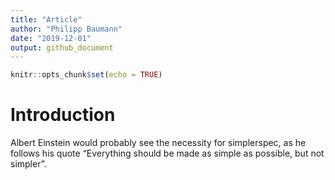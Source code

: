 ```yaml
---
title: "Article"
author: "Philipp Baumann"
date: "2019-12-01"
output: github_document
---
```


```r
knitr::opts_chunk$set(echo = TRUE)
```

# Introduction

Albert Einstein would probably see the necessity for simplerspec, as he follows his quote "Everything should be made as simple as possible, but not simpler". 

